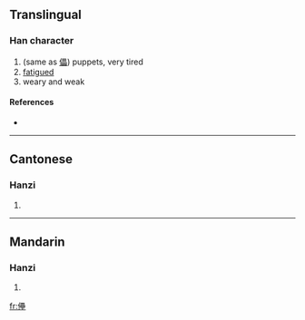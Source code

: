 ==Translingual==

===Han character===
{{Han char|rn=9|rad=人|as=18|sn=20|four=|canj=人田田土 (OWWG)}}

# (same as [[儡]]) puppets, very tired
# [[fatigued]]
# weary and weak

====References====
* {{Han ref|kx=0121.340|hdz=10238.100|uh=34A6|ud=13478}}

----

==Cantonese==

===Hanzi===
{{yue-hanzi|jyut=|y=deui3, leui5}}

# {{defn|Cantonese}}

----

==Mandarin==

===Hanzi===
{{cmn-hanzi|pin=[[lěi]] ([[lei3]])|wg=lei<sup>3</sup>}}

# {{defn|Mandarin}}

[[fr:㒦]]